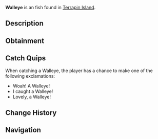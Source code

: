 {{FishInfobox
|image          = Walleye.png
|rarity         = Uncommon
|sea            = First Sea
|location       = [[Terrapin Island]]
|sublocation    = 
|sources        = Fish Barrel, Fishing Rod
|radar_location = 
|xp             = 90
|weather        = 
|time           = 
|season         = Spring, Autumn
|bait           = Minnow
|base_weight    = 4
|base_value     = 90
|weight_range   = 2.2
|base_chance    = 60
|base_resil     = 70
}}
'''Walleye''' is an {{Rarity|Uncommon}} fish found in [[Terrapin Island]].

== Description ==
{{Description|The Walleye is a predatory fish known for its sharp teeth and distinctive large eyes. The Walleye can be found around the East side of Terrapin Island.|Bestiary Entry}}

== Obtainment ==
{{Description|Can be found near Terrapin Island.|Bestiary Hint}}
{{Fish Availability|
Terrapin Island/Olm Cave
Terrapin Island/Surrounding Ocean
|top_rods      = 
Trident Rod\161115.06\102709.31;
Free Spirit Rod\157780.04\102453.48;
Leviathan's Fang Rod\157521.63\158135.36;
Azure Of Lagoon\156942.07\100380.06;
Champions Rod\156739.58\140842.55;
Training Rod\145077.72\203609.97;
Flimsy Rod\105353.92\98533.03;
Resourceful Rod\146268.41\151590.22;
Ethereal Prism Rod\152193.77\205114.13;
Kraken Rod\121496.29\146340.07;
Fortune Rod\100852.61\105053.79;
Depthseeker Rod\154955.53\138021.68;
No-Life Rod\154816.76\145858.57;
Avalanche Rod\153179.82\136903.46;
Verdant Shear Rod\151920.1\134259.15;
Blazebringer Rod\146468.69\116428.97;
Zeus Rod\145424.45\123373.03;
Seraphic Rod\144732.09\144732.09;
Challenger's Rod\142422.65\132575.59;
Volcanic Rod\142003.18\93626.83;
Rod Of The Depths\134899.87\120066.22;
Rod Of The Forgotten Fang\133074.43\132172.67;
Rod Of The Exalted One\125046.88\112776.38;
Steady Rod\78031.5\75035.05
|recommended   = Trident Rod
}}

== Catch Quips ==
When catching a Walleye, the player has a chance to make one of the following exclamations:
* Woah! A Walleye!
* I caught a Walleye!
* Lovely, a Walleye!

== Change History ==
{{Change History|{{subst:Current Version}}}}

== Navigation ==
{{Fish Navbox|Terrapin Island}}